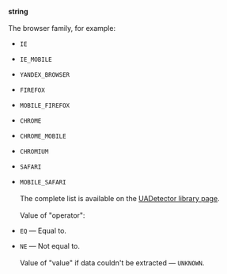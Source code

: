 **string**<br/><br/>The browser family, for example:

- `IE`
- `IE_MOBILE`
- `YANDEX_BROWSER`
- `FIREFOX`
- `MOBILE_FIREFOX`
- `CHROME`
- `CHROME_MOBILE`
- `CHROMIUM`
- `SAFARI`
- `MOBILE_SAFARI`<br/><br/>The complete list is available on the [UADetector library page](http://uadetector.sourceforge.net/modules/uadetector-core/apidocs/net/sf/uadetector/UserAgentFamily.html).<br/><br/>Value of "operator":

- `EQ` — Equal to.
- `NE` — Not equal to.<br/><br/>Value of "value" if data couldn't be extracted — `UNKNOWN`.